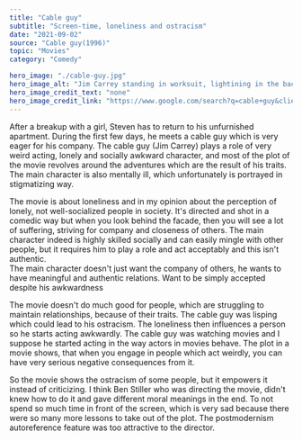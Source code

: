 ---
title: "Cable guy"
subtitle: "Screen-time, loneliness and ostracism"
date: "2021-09-02"
source: "Cable guy(1996)"
topic: "Movies"
category: "Comedy"

hero_image: "./cable-guy.jpg"
hero_image_alt: "Jim Carrey standing in worksuit, lightining in the background"
hero_image_credit_text: "none"
hero_image_credit_link: "https://www.google.com/search?q=cable+guy&client=firefox-b-d&sxsrf=AOaemvJzQwzkP6vzObU3GlF-DlZdtQ5UIg:1630759812826&source=lnms&tbm=isch&sa=X&ved=2ahUKEwjwt-3areXyAhUL_7sIHTHTB18Q_AUoAXoECAEQAw&biw=1232&bih=1041#imgrc=y4dBuNOq-t2iSM"
---

After a breakup with a girl, Steven has to return to his unfurnished
apartment. During the first few days, he meets a cable guy which is very eager for his company. The cable guy (Jim Carrey) plays
 a role of very weird acting, lonely and
socially awkward character, and most of the plot of the movie 
revolves around the adventures which are the result of his traits.
The main character is also mentally ill, which unfortunately is portrayed
in stigmatizing way.

The movie is about loneliness and in my opinion about the perception of
lonely, not well-socialized people in society. It's directed and shot
in a comedic way but when you look behind the facade, then you will
see a lot of suffering, striving for company and closeness of others.
The main character indeed is highly skilled socially and can easily
mingle with other people, but it requires him to play a role and act acceptably and this isn't authentic.  
The main character doesn't just want the company of others, he wants to have
meaningful and authentic relations. Want to be simply accepted despite
his awkwardness

The movie doesn't do much good for people, which are struggling to
maintain relationships, because of their traits. The cable guy was lisping
which could lead to his ostracism. The loneliness then influences a 
person so he starts acting awkwardly. The cable guy was watching movies
and I suppose he started acting in the way actors in movies behave.
The plot in a movie shows, that when you engage in people which
act weirdly, you can have very serious negative consequences from it.

So the movie shows the ostracism of some people, but it empowers it instead of criticizing. I think Ben Stiller who was directing the movie, 
didn't knew how to do it and gave different moral meanings in the end.
To not spend so much time in front of the screen, which is very sad because there were so many more lessons to take out of the plot. The
postmodernism autoreference feature was too attractive to the director.